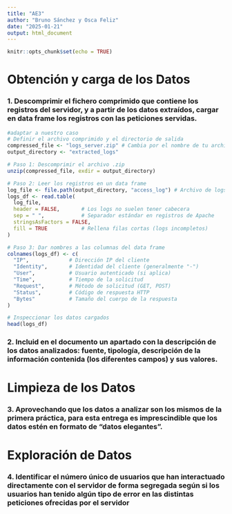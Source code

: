 ```yaml
---
title: "AE3"
author: "Bruno Sánchez y Osca Feliz"
date: "2025-01-21"
output: html_document
---
```


```r
knitr::opts_chunk$set(echo = TRUE)
```

# Obtención y carga de los Datos

### 1. Descomprimir el fichero comprimido que contiene los registros del servidor, y a partir de los datos extraídos, cargar en data frame los registros con las peticiones servidas.

```r
#adaptar a nuestro caso
# Definir el archivo comprimido y el directorio de salida
compressed_file <- "logs_server.zip" # Cambia por el nombre de tu archivo
output_directory <- "extracted_logs"

# Paso 1: Descomprimir el archivo .zip
unzip(compressed_file, exdir = output_directory)

# Paso 2: Leer los registros en un data frame
log_file <- file.path(output_directory, "access_log") # Archivo de logs dentro del directorio extraído
logs_df <- read.table(
  log_file,
  header = FALSE,       # Los logs no suelen tener cabecera
  sep = " ",            # Separador estándar en registros de Apache
  stringsAsFactors = FALSE,
  fill = TRUE           # Rellena filas cortas (logs incompletos)
)

# Paso 3: Dar nombres a las columnas del data frame
colnames(logs_df) <- c(
  "IP",             # Dirección IP del cliente
  "Identity",       # Identidad del cliente (generalmente "-")
  "User",           # Usuario autenticado (si aplica)
  "Time",           # Tiempo de la solicitud
  "Request",        # Método de solicitud (GET, POST)
  "Status",         # Código de respuesta HTTP
  "Bytes"           # Tamaño del cuerpo de la respuesta
)

# Inspeccionar los datos cargados
head(logs_df)

```

### 2. Incluid en el documento un apartado con la descripción de los datos analizados: fuente, tipología, descripción de la información contenida (los diferentes campos) y sus valores.

# Limpieza de los Datos

### 3. Aprovechando que los datos a analizar son los mismos de la primera práctica, para esta entrega es imprescindible que los datos estén en formato de “datos elegantes”.

# Exploración de Datos

### 4. Identificar el número único de usuarios que han interactuado directamente con el servidor de forma segregada según si los usuarios han tenido algún tipo de error en las distintas peticiones ofrecidas por el servidor
